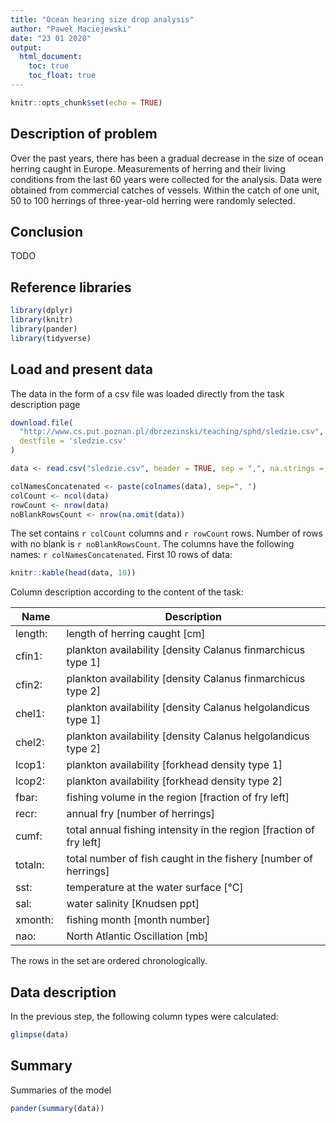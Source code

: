 ```yaml
---
title: "Ocean hearing size drop analysis"
author: "Paweł Maciejewski"
date: "23 01 2020"
output:
  html_document:
    toc: true
    toc_float: true
---
```


```r
knitr::opts_chunk$set(echo = TRUE)
```

## Description of problem

Over the past years, there has been a gradual decrease in the size of ocean herring caught in Europe. Measurements of herring and their living conditions from the last 60 years were collected for the analysis. Data were obtained from commercial catches of vessels. Within the catch of one unit, 50 to 100 herrings of three-year-old herring were randomly selected.

## Conclusion

TODO

## Reference libraries

```r

library(dplyr)
library(knitr)
library(pander)
library(tidyverse)

```

## Load and present data

The data in the form of a csv file was loaded directly from the task description page

```r

download.file(
  "http://www.cs.put.poznan.pl/dbrzezinski/teaching/sphd/sledzie.csv",
  destfile = 'sledzie.csv'
)

data <- read.csv("sledzie.csv", header = TRUE, sep = ",", na.strings = "?") %>% rename(id = X)

```



```r

colNamesConcatenated <- paste(colnames(data), sep=", ")
colCount <- ncol(data)
rowCount <- nrow(data)
noBlankRowsCount <- nrow(na.omit(data))

```

The set contains `r colCount` columns and `r rowCount` rows. Number of rows with no blank is `r noBlankRowsCount`. The columns have the following names: `r colNamesConcatenated`. First 10 rows of data:

```r

knitr::kable(head(data, 10))

```

Column description according to the content of the task:

Name| Description
---------|--------------------------------------------
length: | length of herring caught [cm]
cfin1:  | plankton availability [density Calanus finmarchicus type 1]
cfin2:  | plankton availability [density Calanus finmarchicus type 2]
chel1:  | plankton availability [density Calanus helgolandicus type 1]
chel2:  | plankton availability [density Calanus helgolandicus type 2]
lcop1:  | plankton availability [forkhead density type 1]
lcop2:  | plankton availability [forkhead density type 2]
fbar:   | fishing volume in the region [fraction of fry left]
recr:   | annual fry [number of herrings]
cumf:   | total annual fishing intensity in the region [fraction of fry left]
totaln: | total number of fish caught in the fishery [number of herrings]
sst:    | temperature at the water surface  [°C]
sal:    | water salinity [Knudsen ppt]
xmonth: | fishing month [month number]
nao:    | North Atlantic Oscillation [mb]

The rows in the set are ordered chronologically.

## Data description

In the previous step, the following column types were calculated:

```r

glimpse(data)

```

## Summary

Summaries of the model

```r

pander(summary(data))

```
